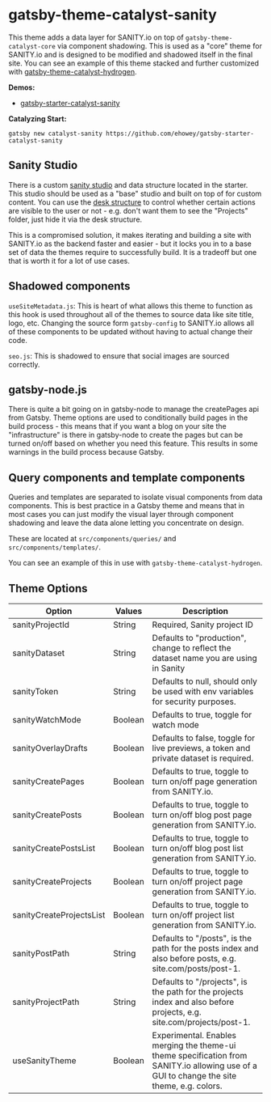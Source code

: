 <SEO
  title="Gatsby-Theme-Catalyst-Sanity"
  description="Gatsby Theme Catalyst Sanity adds a SANITY.io data layer on top of the core theme via component shadowing. Gatsby Theme Catalyst is an opinionated set of integrated themes and starters to accelerate your next Gatsby project."
/>

# gatsby-theme-catalyst-sanity

This theme adds a data layer for SANITY.io on top of `gatsby-theme-catalyst-core` via component shadowing. This is used as a "core" theme for SANITY.io and is designed to be modified and shadowed itself in the final site. You can see an example of this theme stacked and further customized with [gatsby-theme-catalyst-hydrogen](/docs/gatsby-theme-catalyst-hydrogen).

**Demos:**

- [gatsby-starter-catalyst-sanity](https://gatsby-starter-catalyst-sanity.netlify.app/)

**Catalyzing Start:**

`gatsby new catalyst-sanity https://github.com/ehowey/gatsby-starter-catalyst-sanity`

## Sanity Studio

There is a custom [sanity studio](https://www.sanity.io/docs/sanity-studio) and data structure located in the starter. This studio should be used as a "base" studio and built on top of for custom content. You can use the [desk structure](https://www.sanity.io/docs/structure-builder-introduction) to control whether certain actions are visible to the user or not - e.g. don't want them to see the "Projects" folder, just hide it via the desk structure.

This is a compromised solution, it makes iterating and building a site with SANITY.io as the backend faster and easier - but it locks you in to a base set of data the themes require to successfully build. It is a tradeoff but one that is worth it for a lot of use cases.

## Shadowed components

`useSiteMetadata.js`: This is heart of what allows this theme to function as this hook is used throughout all of the themes to source data like site title, logo, etc. Changing the source form `gatsby-config` to SANITY.io allows all of these components to be updated without having to actual change their code.

`seo.js`: This is shadowed to ensure that social images are sourced correctly.

## gatsby-node.js

There is quite a bit going on in gatsby-node to manage the createPages api from Gatsby. Theme options are used to conditionally build pages in the build process - this means that if you want a blog on your site the "infrastructure" is there in gatsby-node to create the pages but can be turned on/off based on whether you need this feature. This results in some warnings in the build process because Gatsby.

## Query components and template components

Queries and templates are separated to isolate visual components from data components. This is best practice in a Gatsby theme and means that in most cases you can just modify the visual layer through component shadowing and leave the data alone letting you concentrate on design.

These are located at `src/components/queries/` and `src/components/templates/`.

You can see an example of this in use with `gatsby-theme-catalyst-hydrogen`.

## Theme Options

| Option                   | Values  | Description                                                                                                                                |
| ------------------------ | ------- | ------------------------------------------------------------------------------------------------------------------------------------------ |
| sanityProjectId          | String  | Required, Sanity project ID                                                                                                                |
| sanityDataset            | String  | Defaults to "production", change to reflect the dataset name you are using in Sanity                                                       |
| sanityToken              | String  | Defaults to null, should only be used with env variables for security purposes.                                                            |
| sanityWatchMode          | Boolean | Defaults to true, toggle for watch mode                                                                                                    |
| sanityOverlayDrafts      | Boolean | Defaults to false, toggle for live previews, a token and private dataset is required.                                                      |
| sanityCreatePages        | Boolean | Defaults to true, toggle to turn on/off page generation from SANITY.io.                                                                    |
| sanityCreatePosts        | Boolean | Defaults to true, toggle to turn on/off blog post page generation from SANITY.io.                                                          |
| sanityCreatePostsList    | Boolean | Defaults to true, toggle to turn on/off blog post list generation from SANITY.io.                                                          |
| sanityCreateProjects     | Boolean | Defaults to true, toggle to turn on/off project page generation from SANITY.io.                                                            |
| sanityCreateProjectsList | Boolean | Defaults to true, toggle to turn on/off project list generation from SANITY.io.                                                            |
| sanityPostPath           | String  | Defaults to "/posts", is the path for the posts index and also before posts, e.g. site.com/posts/post-1.                                   |
| sanityProjectPath        | String  | Defaults to "/projects", is the path for the projects index and also before projects, e.g. site.com/projects/post-1.                       |
| useSanityTheme           | Boolean | Experimental. Enables merging the theme-ui theme specification from SANITY.io allowing use of a GUI to change the site theme, e.g. colors. |
